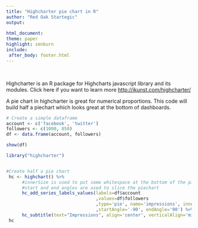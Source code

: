 ```yaml
---
title: "Highcharter pie chart in R"
author: "Red Oak Startegic"
output: 
  
html_document:
theme: paper   
highlight: zenburn
include:
 after_body: footer.html
---
```

<br>
  
   Highcharter is an R package for Highcharts javascript library and its modules. Click here if you want to learn more  <http://jkunst.com/highcharter/>
  
  A pie chart in highcharter is great for numerical proportions. This code will build half a piechart which looks great at the bottom of dashboards.

```r
# Create a simple dataframe
account <- c('facebook', 'twitter')
followers <- c(1000, 850)
df <- data.frame(account, followers)

show(df)
```

```r
library("highcharter")


#Create half a pie chart
 hc <- highchart() %>%
      #innerSize is used to put some whitespace at the bottom of the piechart
      #start and end angles are used to slice the piechart
      hc_add_series_labels_values(labels=df$account
                                  ,values=df$followers
                                  ,type='pie', name='impressions', innerSize='50%' 
                                  ,startAngle='-90', endAngle='90') %>%
      hc_subtitle(text="Impressions", align='center', verticalAlign='middle', y=-10) 
 hc

```









